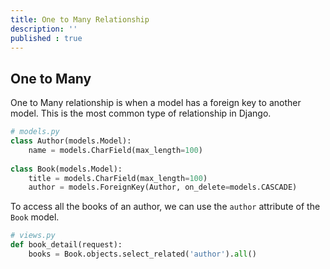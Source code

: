 ```yaml
---
title: One to Many Relationship
description: ''
published : true
---
```



## One to Many

One to Many relationship is when a model has a foreign key to another model. This is the most common type of relationship in Django.


```python
# models.py
class Author(models.Model):
    name = models.CharField(max_length=100)
    
class Book(models.Model):
    title = models.CharField(max_length=100)
    author = models.ForeignKey(Author, on_delete=models.CASCADE)
```

To access all the books of an author, we can use the `author` attribute of the `Book` model.

```python
# views.py
def book_detail(request):
    books = Book.objects.select_related('author').all()
```   




